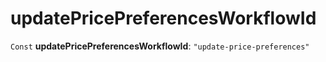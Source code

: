 
# updatePricePreferencesWorkflowId

 `Const` **updatePricePreferencesWorkflowId**: `"update-price-preferences"`
